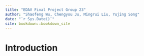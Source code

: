 ```yaml
--- 
title: "EDAV Final Project Group 23"
author: "Shaofeng Wu, Chengyou Ju, Mingrui Liu, Yujing Song"
date: "`r Sys.Date()`"
site: bookdown::bookdown_site
---
```


# Introduction

